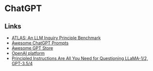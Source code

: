 # ChatGPT

## Links

- [ATLAS: An LLM Inquiry Principle Benchmark](https://github.com/VILA-Lab/ATLAS)
- [Awesome ChatGPT Prompts](https://github.com/f/awesome-chatgpt-prompts)
- [Awesome GPT Store](https://github.com/devisasari/awesome-gpt-store)
- [OpenAI platform](https://platform.openai.com/)
- [Principled Instructions Are All You Need for Questioning LLaMA-1/2, GPT-3.5/4](https://arxiv.org/abs/2312.16171)
